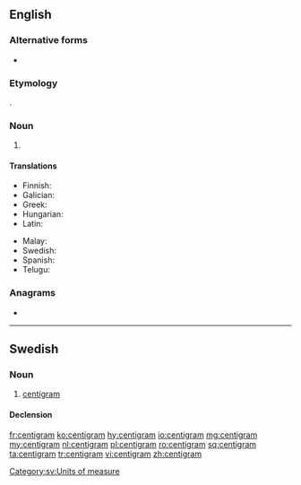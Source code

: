==English==

===Alternative forms===
* {{l|en|centigramme}}

===Etymology===
{{prefix|centi|gram|lang=en}}.

===Noun===
{{en-noun}}

# {{SI-unit|centi|gram|mass|lang=en}}

====Translations====
{{trans-top|a metric measurement of 1/100 of a gram}}
* Finnish: {{t+|fi|senttigramma}}
* Galician: {{t|gl|centigramo|m}}
* Greek: {{t+|el|εκατοστόγραμμο|n}}
* Hungarian: {{t|hu|centigramm}}
* Latin: {{t|la|centigramma}}
{{trans-mid}}
* Malay: {{t|ms|sentigram}}
* Swedish: {{t|sv|centigram|n}}
* Spanish: {{t|es|centigramo|m}}
* Telugu: {{t|te|సెంటీగ్రాము}}
{{trans-bottom}}

===Anagrams===
* {{l|en|cremating}}

----

==Swedish==

===Noun===
{{sv-noun|n}}

# [[#English|centigram]]

====Declension====
{{sv-noun-irreg-n|2=centigrammet|3=centigram|4=centigrammen}}

[[Category:sv:Units of measure]]

[[fr:centigram]]
[[ko:centigram]]
[[hy:centigram]]
[[io:centigram]]
[[mg:centigram]]
[[my:centigram]]
[[nl:centigram]]
[[pl:centigram]]
[[ro:centigram]]
[[sq:centigram]]
[[ta:centigram]]
[[tr:centigram]]
[[vi:centigram]]
[[zh:centigram]]